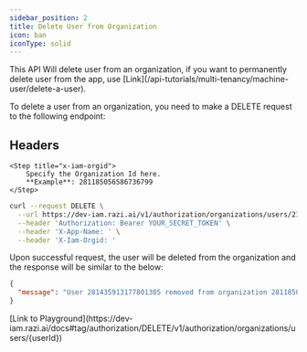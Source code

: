```yaml
---
sidebar_position: 2
title: Delete User from Organization
icon: ban
iconType: solid
---
```




<UserTypeLoggedInWarning />

<Note>
  This API Will delete user from an organization, if you want to permanently delete user from the app, use [Link](/api-tutorials/multi-tenancy/machine-user/delete-a-user).
</Note>


To delete a user from an organization, you need to make a DELETE request to the following endpoint:

## Headers
<Steps>

    <Step title="x-iam-orgid">
        Specify the Organization Id here.
        **Example**: 281185056586736799
    </Step>
</Steps>

```bash
curl --request DELETE \
  --url https://dev-iam.razi.ai/v1/authorization/organizations/users/21892002 \
  --header 'Authorization: Bearer YOUR_SECRET_TOKEN' \
  --header 'X-App-Name: ' \
  --header 'X-Iam-Orgid: '
```

Upon successful request, the user will be deleted from the organization and the response will be similar to the below:

```json
{
  "message": "User 281435913177801305 removed from organization 281185056586736799"
}
```


<Tip>
    [Link to Playground](https://dev-iam.razi.ai/docs#tag/authorization/DELETE/v1/authorization/organizations/users/{userId})
</Tip>



